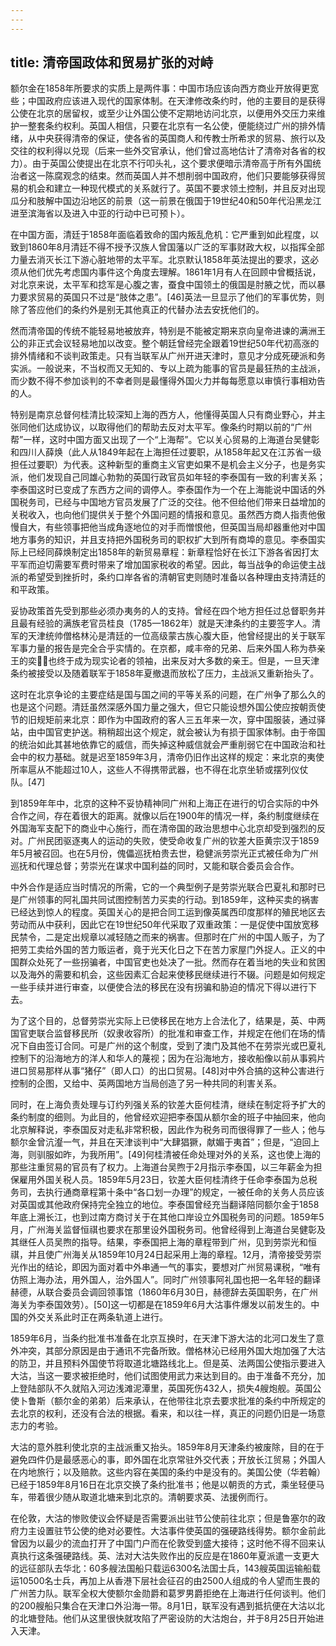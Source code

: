 ```yaml
---
---
---
```

title: 清帝国政体和贸易扩张的对峙
---



额尔金在1858年所要求的实质上是两件事：中国市场应该向西方商业开放得更宽些；中国政府应该进入现代的国家体制。在天津修改条约时，他的主要目的是获得公使在北京的居留权，或至少让外国公使不定期地访问北京，以便用外交压力来维护一整套条约权利。英国人相信，只要在北京有一名公使，便能绕过广州的排外情绪，从中央获得清帝的保证，使各省的英国商人和传教士所希求的贸易、旅行以及交往的权利得以兑现（后来一些外交官承认，他们曾过高地估计了清帝对各省的权力）。由于英国公使提出在北京不行叩头礼，这个要求便暗示清帝高于所有外国统治者这一陈腐观念的结束。然而英国人并不想削弱中国政府，他们只要能够获得贸易的机会和建立一种现代模式的关系就行了。英国不要求领土控制，并且反对出现瓜分和肢解中国边沿地区的前景（这一前景在俄国于19世纪40和50年代沿黑龙江进至滨海省以及进入中亚的行动中已可预卜）。

在中国方面，清廷于1858年面临着致命的国内叛乱危机：它严重到如此程度，以致到1860年8月清廷不得不授予汉族人曾国藩以广泛的军事财政大权，以指挥全部力量去消灭长江下游心脏地带的太平军。北京默认1858年英法提出的要求，这必须从他们优先考虑国内事件这个角度去理解。1861年1月有人在回顾中曾概括说，对北京来说，太平军和捻军是心腹之害，蚕食中国领土的俄国是肘腋之忧，而以暴力要求贸易的英国只不过是“肢体之患”。[46]英法一旦显示了他们的军事优势，则除了答应他们的条约外是别无其他真正的代替办法去安抚他们的。

然而清帝国的传统不能轻易地被放弃，特别是不能被定期来京向皇帝进谏的满洲王公的非正式会议轻易地加以改变。整个朝廷曾经完全跟着19世纪50年代初高涨的排外情绪和不谈判政策走。只有当联军从广州开进天津时，意见才分成死硬派和务实派。一般说来，不当权而又无知的、专以上疏为能事的官员是最狂热的主战派，而少数不得不参加谈判的不幸者则是最懂得外国火力并每每愿意以审慎行事相劝告的人。

特别是南京总督何桂清比较深知上海的西方人，他懂得英国人只有商业野心，并主张同他们达成协议，以取得他们的帮助去反对太平军。像条约时期以前的“广州帮”一样，这时中国方面又出现了一个“上海帮”。它以关心贸易的上海道台吴健彰和四川人薛焕（此人从1849年起在上海担任过要职，从1858年起又在江苏省一级担任过要职）为代表。这种新型的重商主义官吏如果不是机会主义分子，也是务实派，他们发现自己同雄心勃勃的英国行政官员如年轻的李泰国有一致的利害关系；李泰国这时已变成了东西方之间的调停人。李泰国作为一个在上海能说中国话的外国税务司，已经与中国地方官员发展了广泛的交往。他不但给他们带来日益增加的关税收入，也向他们提供关于整个外国问题的情报和意见。虽然西方商人指责他傲慢自大，有些领事把他当成角逐地位的对手而憎恨他，但英国当局却器重他对中国地方事务的知识，并且支持把外国税务司的职权扩大到所有商埠的意见。李泰国实际上已经同薛焕制定出1858年的新贸易章程：新章程恰好在长江下游各省因打太平军而迫切需要军费时带来了增加国家税收的希望。因此，每当战争的命运使主战派的希望受到挫折时，条约口岸各省的清朝官吏则随时准备以各种理由支持清廷的和平政策。

妥协政策首先受到那些必须办夷务的人的支持。曾经在四个地方担任过总督职务并且最有经验的满族老官员桂良（1785—1862年）就是天津条约的主要签字人。清军的天津统帅僧格林沁是清廷的一位高级蒙古族心腹大臣，他曾经提出的关于联军军事力量的报告是完全合乎实情的。在京都，咸丰帝的兄弟、后来外国人称为恭亲王的奕，也终于成为现实论者的领袖，出来反对大多数的亲王。但是，一旦天津条约被接受以及随着联军于1858年夏撤退而放松了压力，主战派又重新抬头了。

这时在北京争论的主要症结是国与国之间的平等关系的问题，在广州争了那么久的也是这个问题。清廷虽然深感外国力量之强大，但它只能设想外国公使应按朝贡使节的旧规矩前来北京：即作为中国政府的客人三五年来一次，穿中国服装，通过驿站，由中国官吏护送。稍稍超出这个规定，就会被认为有损于国家体制。由于帝国的统治如此其甚地依靠它的威信，而失掉这种威信就会严重削弱它在中国政治和社会中的权力基础。就是迟至1859年3月，清帝仍旧作出这样的规定：来北京的夷使所率扈从不能超过10人，这些人不得携带武器，也不得在北京坐轿或摆列仪仗队。[47]

到1859年年中，北京的这种不妥协精神同广州和上海正在进行的切合实际的中外合作之间，存在着很大的距离。就像以后在1900年的情况一样，条约制度继续在外国海军支配下的商业中心施行，而在清帝国的政治思想中心北京却受到强烈的反对。广州民团驱逐夷人的运动的失败，使受命收复广州的钦差大臣黄宗汉于1859年5月被召回。也在5月份，傀儡巡抚柏贵去世，稳健派劳崇光正式被任命为广州巡抚和代理总督；劳崇光在谋求中国利益的同时，又能和联合委员会合作。

中外合作是适应当时情况的所需，它的一个典型例子是劳崇光联合巴夏礼和那时已是广州领事的阿礼国共同试图控制苦力买卖的行动。到1859年，这种买卖的祸害已经达到惊人的程度。英国关心的是把合同工运到像英属西印度那样的殖民地区去劳动而从中获利，因此它在19世纪50年代采取了双重政策：一是促使中国放宽移民禁令，二是定出规章以减轻随之而来的祸害。但那时在广州的中国人贩子，为了把劳工卖给外国的苦力贩运者，竟于光天化日之下在苦力家屋门外捉人。正义的中国群众处死了一些拐骗者，中国官吏也处决了一批。然而存在着当地的失业和贫困以及海外的需要和机会，这些因素汇合起来使移民继续进行不辍。问题是如何规定一些手续并进行审查，以便使合法的移民在没有拐骗和胁迫的情况下得以进行下去。

为了这个目的，总督劳崇光实际上已使移民在地方上合法化了，结果是，英、中两国官吏联合监督移民所（奴隶收容所）的批准和审查工作，并规定在他们在场的情况下自由签订合同。可是广州的这个制度，受到了澳门及其他不在劳崇光或巴夏礼控制下的沿海地方的洋人和华人的蔑视；因为在沿海地方，接收船像以前从事鸦片进口贸易那样从事“猪仔”（即人口）的出口贸易。[48]对中外合搞的这种公害进行控制的企图，又给中、英两国地方当局创造了另一种共同的利害关系。

同时，在上海负责处理与订约列强关系的钦差大臣何桂清，继续在制定将予扩大的条约制度的细则。为此目的，他曾经欢迎把李泰国从额尔金的班子中抽回来，他向北京解释说，李泰国反对走私非常积极，因此作为税务司而很得罪了一些人；他与额尔金曾沆瀣一气，并且在天津谈判中“大肆猖獗，献媚于夷首”；但是，“迫回上海，则驯服如昨，为我所用”。[49]何桂清被任命处理对外的关系，这也使上海的那些注重贸易的官员有了权力。上海道台吴煦于2月指示李泰国，以三年薪金为担保雇用外国关税人员。1859年5月23日，钦差大臣何桂清终于任命李泰国为总税务司，去执行通商章程第十条中“各口划一办理”的规定，一被任命的关务人员应该对英国或其他政府保持完全独立的地位。李泰国曾经充当翻译陪同额尔金于1858年底上溯长江，也到过南方商讨关于在其他口岸设立外国税务司的问题。1859年5月，广州海关监督恒祺也要求在那里设外国税务司。他曾经得到上海道台吴健彰及其继任人员吴煦的指导。结果，李泰国把上海的章程带到广州，见到劳崇光和恒祺，并且使广州海关从1859年10月24日起采用上海的章程。12月，清帝接受劳崇光作出的结论，即因为面对着中外串通一气的事实，要想对广州贸易课税，“唯有仿照上海办法，用外国人，治外国人”。同时广州领事阿礼国也把一名年轻的翻译赫德，从联合委员会调回领事馆（1860年6月30日，赫德辞去英国职务，在广州海关为李泰国效劳）。[50]这一切都是在1859年6月大沽事件爆发以前发生的。中国的外交关系此时正在两条轨道上进行。

1859年6月，当条约批准书准备在北京互换时，在天津下游大沽的北河口发生了意外冲突，其部分原因是由于通讯不完备所致。僧格林沁已经用外国大炮加强了大沽的防卫，并且预料外国使节将取道北塘路线北上。但是英、法两国公使指示要进入大沽，当这一要求被拒绝时，他们试图使用武力来达到目的。由于准备不充分，加上登陆部队不久就陷入河边浅滩泥潭里，英国死伤432人，损失4艘炮舰。英国公使卜鲁斯（额尔金的弟弟）后来承认，在他带往北京去要求批准的条约中所规定的去北京的权利，还没有合法的根据。看来，和以往一样，真正的问题仍旧是一场意志力的考验。

大沽的意外胜利使北京的主战派重又抬头。1859年8月天津条约被废除，目的在于避免四件仍是最感恶心的事，即外国在北京常驻外交代表；开放长江贸易；外国人在内地旅行；以及赔款。这些内容在美国的条约中是没有的。美国公使（华若翰）已经于1859年8月16日在北京交换了条约批准书；他是以朝贡的方式，乘坐轻便马车，带着很少随从取道北塘来到北京的。清朝要求英、法援例而行。

在伦敦，大沽的惨败使议会怀疑是否需要派出驻节公使前往北京；但是鲁塞尔的政府力主设置驻节公使的绝对必要性。大沽事件使英国的强硬路线得势。额尔金前此曾因为以最少的流血打开了中国门户而在伦敦受到盛大接待；这时他不得不回来认真执行这条强硬路线。英、法对大沽失败作出的反应是在1860年夏派遣一支更大的远征部队去华北：60多艘法国船只载运6300名法国士兵，143艘英国运输船载运10500名士兵，再加上从香港下层社会征召的由2500人组成的令人望而生畏的广州苦力队。联军全权大使额尔金勋爵和葛罗男爵拒绝在上海进行任何谈判。他们的200艘船只集合在天津口外沿海一带。8月1日，联军没有遇到抵抗便在大沽以北的北塘登陆。他们从这里很快就攻陷了严密设防的大沽炮台，并于8月25日开始进入天津。